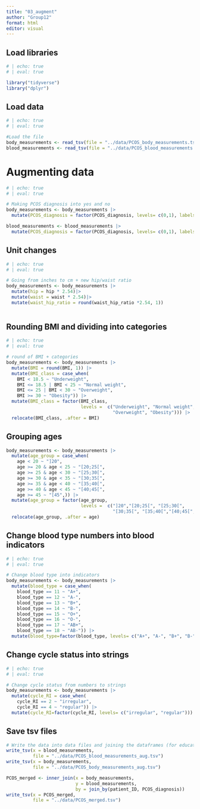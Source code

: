```yaml
---
title: "03_augment"
author: "Group12"
format: html
editor: visual
---
```


## Load libraries

```r
# | echo: true
# | eval: true

library("tidyverse")
library("dplyr")
```

## Load data

```r
# | echo: true
# | eval: true

#Load the file
body_measurements <- read_tsv(file = "../data/PCOS_body_measurements.tsv")
blood_measurements <- read_tsv(file = "../data/PCOS_blood_measurements.tsv")

```

# Augmenting data

```r
# | echo: true
# | eval: true

# Making PCOS diagnosis into yes and no
body_measurements <- body_measurements |> 
  mutate(PCOS_diagnosis = factor(PCOS_diagnosis, levels= c(0,1), labels=c("No", "Yes"))) 

blood_measurements <- blood_measurements |> 
  mutate(PCOS_diagnosis = factor(PCOS_diagnosis, levels= c(0,1), labels=c("No", "Yes")))

```

## Unit changes

```r
# | echo: true
# | eval: true

# Going from inches to cm + new hip/waist ratio
body_measurements <- body_measurements |> 
  mutate(hip = hip * 2.54)|>
  mutate(waist = waist * 2.54)|>
  mutate(waist_hip_ratio = round(waist_hip_ratio *2.54, 1))
  
```

## Rounding BMI and dividing into categories

```r
# | echo: true
# | eval: true

# round of BMI + categories
body_measurements <- body_measurements |>
  mutate(BMI = round(BMI, 1)) |> 
  mutate(BMI_class = case_when(
    BMI < 18.5 ~ "Underweight",
    BMI <= 18.5 | BMI < 25 ~ "Normal weight",
    BMI <= 25 | BMI < 30 ~ "Overweight",
    BMI >= 30 ~ "Obesity")) |>
  mutate(BMI_class = factor(BMI_class,
                            levels =  c("Underweight", "Normal weight",
                                        "Overweight", "Obesity"))) |>
  relocate(BMI_class, .after = BMI)
```

## Grouping ages

```r
body_measurements <- body_measurements |>
  mutate(age_group = case_when(
    age < 20 ~ "]20",
    age >= 20 & age < 25 ~ "[20;25[",
    age >= 25 & age < 30 ~ "[25;30[",
    age >= 30 & age < 35 ~ "[30;35[",
    age >= 35 & age < 40 ~ "[35;40[",
    age >= 40 & age < 45 ~ "[40;45[",
    age >= 45 ~ "[45",)) |>
  mutate(age_group = factor(age_group,
                            levels =  c("]20","[20;25[", "[25;30[",
                                        "[30;35[", "[35;40[","[40;45[", "[45"))) |>
  relocate(age_group, .after = age)
```

## Change blood type numbers into blood indicators

```r
# | echo: true
# | eval: true

# Change blood type into indicators
body_measurements <- body_measurements |>
  mutate(blood_type = case_when(
    blood_type == 11 ~ "A+",
    blood_type == 12 ~ "A-",
    blood_type == 13 ~ "B+",
    blood_type == 14 ~ "B-",
    blood_type == 15 ~ "O+",
    blood_type == 16 ~ "O-",
    blood_type == 17 ~ "AB+",
    blood_type == 18 ~ "AB-")) |> 
  mutate(blood_type=factor(blood_type, levels= c("A+", "A-", "B+", "B-", "O+", "O-", "AB+", "AB-")))

```


## Change cycle status into strings

```r
# | echo: true
# | eval: true

# Change cycle status from numbers to strings
body_measurements <- body_measurements |>
  mutate(cycle_RI = case_when(
    cycle_RI == 2 ~ "irregular",
    cycle_RI == 4 ~ "regular")) |> 
  mutate(cycle_RI=factor(cycle_RI, levels= c("irregular", "regular")))

```


## Save tsv files

```r
# Write the data into data files and joining the dataframes (for educational purposes)
write_tsv(x = blood_measurements,
          file = "../data/PCOS_blood_measurements_aug.tsv")
write_tsv(x = body_measurements,
          file = "../data/PCOS_body_measurements_aug.tsv")

PCOS_merged <- inner_join(x = body_measurements,
                          y = blood_measurements,
                          by = join_by(patient_ID, PCOS_diagnosis))
write_tsv(x = PCOS_merged,
          file = "../data/PCOS_merged.tsv")
```
